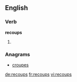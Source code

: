 ==English==

===Verb===
'''recoups'''

# {{third-person singular of|[[recoup]]}}

===Anagrams===
* [[croupes#English|croupes]]

[[de:recoups]]
[[fr:recoups]]
[[vi:recoups]]